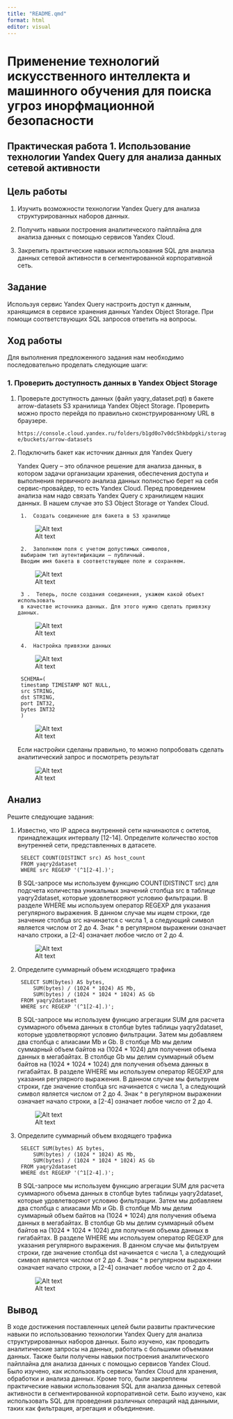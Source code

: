 ---
title: "README.qmd"
format: html
editor: visual
---
# Применение технологий искусственного интеллекта и машинного обучения для поиска угроз инорфмационной безопасности

## Практическая работа 1. Использование технологии Yandex Query для анализа данных сетевой активности

## Цель работы

1. Изучить возможности технологии Yandex Query для анализа
структурированных наборов данных.

2. Получить навыки построения аналитического пайплайна для анализа данных с помощью сервисов Yandex Cloud.

3. Закрепить практические навыки использования SQL для анализа данных сетевой активности в сегментированной корпоративной сеть.

## Задание

Используя сервис Yandex Query настроить доступ к данным, хранящимся в сервисе хранения данных Yandex Object Storage. При помощи соответствующих SQL запросов ответить на вопросы.

## Ход работы

Для выполнения предложенного задания нам необходимо последовательно проделать следующие шаги:

### 1. Проверить доступность данных в Yandex Object Storage 

1. Проверьте доступность данных (файл yaqry_dataset.pqt) в бакете arrow-datasets S3 хранилища Yandex Object Storage. Проверить можно просто перейдя по правильно сконструированному URL в браузере.

    `https://console.cloud.yandex.ru/folders/b1gd0o7v0dc5hkbdpgki/storage/buckets/arrow-datasets`

2. Подключить бакет как источник данных для Yandex Query

    Yandex Query – это облачное решение для анализа данных, в котором задачи организации хранения, обеспечения доступа и выполнения первичного анализа данных полностью берет на себя сервис-провайдер, то есть Yandex Cloud.
    Перед проведением анализа нам надо связать Yandex Query с хранилищем наших данных. В нашем случае это S3 Object Storage от Yandex Cloud.

        1.  Создать соединение для бакета в S3 хранилище

    ![Alt text](1.png)

        2.  Заполняем поля с учетом допустимых символов, 
        выбираем тип аутентификации – публичный. 
        Вводим имя бакета в соответствующее поле и сохраняем.

    ![Alt text](2.png)

        3 .  Теперь, после создания соединения, укажем какой объект использовать
        в качестве источника данных. Для этого нужно сделать привязку данных.

    ![Alt text](3.png)

        4.  Настройка привязки данных

    ![Alt text](4.png)

    <!-- -->

        SCHEMA=(
        timestamp TIMESTAMP NOT NULL,
        src STRING,
        dst STRING,
        port INT32,
        bytes INT32
        )

    ![Alt text](5.png)

    Если настройки сделаны правильно, то можно попробовать сделать
    аналитический запрос и посмотреть результат

    ![Alt text](6.png)

## Анализ

Решите следующие задания:

1. Известно, что IP адреса внутренней сети начинаются с октетов, принадлежащих интервалу [12-14]. Определите количество хостов внутренней сети, представленных в датасете.

    <!-- -->

        SELECT COUNT(DISTINCT src) AS host_count
        FROM yaqry2dataset
        WHERE src REGEXP '(^1[2-4].)';

    В SQL-запросе мы используем функцию COUNT(DISTINCT src) для подсчета количества уникальных значений столбца src в таблице yaqry2dataset, которые удовлетворяют условию фильтрации. В разделе WHERE мы используем оператор REGEXP для указания регулярного выражения. В данном случае мы ищем строки, где значение столбца src начинается с числа 1, а следующий символ является числом от 2 до 4. Знак ^ в регулярном выражении означает начало строки, а \[2-4\] означает любое число от 2 до 4.

    ![Alt text](7.png)

2. Определите суммарный объем исходящего трафика

    <!-- -->

        SELECT SUM(bytes) AS bytes, 
            SUM(bytes) / (1024 * 1024) AS Mb,
            SUM(bytes) / (1024 * 1024 * 1024) AS Gb
        FROM yaqry2dataset
        WHERE src REGEXP '(^1[2-4].)';

    В SQL-запросе мы используем функцию агрегации SUM для расчета суммарного объема данных в столбце bytes таблицы yaqry2dataset, которые удовлетворяют условию фильтрации. Затем мы добавляем два столбца с алиасами Mb и Gb. В столбце Mb мы делим суммарный объем байтов на (1024
    \* 1024) для получения объема данных в мегабайтах. В столбце Gb мы делим суммарный объем байтов на (1024 \* 1024 \* 1024) для получения объема данных в гигабайтах. В разделе WHERE мы используем оператор REGEXP для указания регулярного выражения. В данном случае мы фильтруем строки, где значение столбца src начинается с числа 1, а следующий символ является числом от 2 до 4. Знак ^ в регулярном выражении означает начало строки, а \[2-4\] означает любое число от 2 до 4.

    ![Alt text](8.png)

3. Определите суммарный объем входящего трафика

    <!-- -->

        SELECT SUM(bytes) AS bytes, 
            SUM(bytes) / (1024 * 1024) AS Mb,
            SUM(bytes) / (1024 * 1024 * 1024) AS Gb
        FROM yaqry2dataset
        WHERE dst REGEXP '(^1[2-4].)';

    В SQL-запросе мы используем функцию агрегации SUM для расчета суммарного объема данных в столбце bytes таблицы yaqry2dataset, которые удовлетворяют условию фильтрации. Затем мы добавляем два столбца с алиасами Mb и Gb. В столбце Mb мы делим суммарный объем байтов на (1024
    \* 1024) для получения объема данных в мегабайтах. В столбце Gb мы делим суммарный объем байтов на (1024 \* 1024 \* 1024) для получения объема данных в гигабайтах. В разделе WHERE мы используем оператор REGEXP для указания регулярного выражения. В данном случае мы фильтруем строки, где значение столбца dst начинается с числа 1, а следующий символ является числом от 2 до 4. Знак ^ в регулярном выражении означает начало строки, а \[2-4\] означает любое число от 2 до 4.

    ![Alt text](9.png)

## Вывод

В ходе достижения поставленных целей были развиты практические навыки по использованию технологии Yandex Query для анализа структурированных наборов данных. Было изучено, как проводить аналитические запросы на данных, работать с большими объемами данных. Также были получены навыки построения аналитического пайплайна для анализа данных с помощью сервисов Yandex Cloud. Было изучено, как использовать сервисы Yandex Cloud для хранения, обработки и анализа данных. Кроме того, были закреплены практические навыки использования SQL для анализа данных сетевой активности в сегментированной корпоративной сети. Было изучено, как использовать SQL для проведения различных операций над данными, таких как фильтрация, агрегация и объединение.
